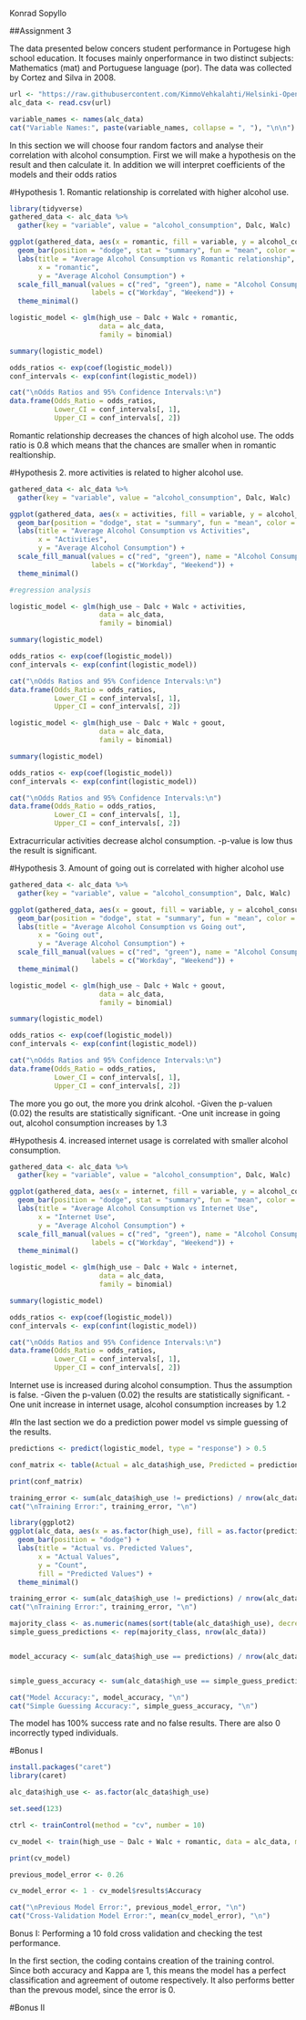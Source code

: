Konrad Sopyllo

##Assignment 3 


The data presented below concers student performance in Portugese high school education.  It focuses mainly onperformance in two distinct subjects: Mathematics (mat) and Portuguese language (por). The data was collected by Cortez and Silva in 2008.
```r
url <- "https://raw.githubusercontent.com/KimmoVehkalahti/Helsinki-Open-Data-Science/master/datasets/alc.csv"
alc_data <- read.csv(url)

variable_names <- names(alc_data)
cat("Variable Names:", paste(variable_names, collapse = ", "), "\n\n")

```
In this section we will choose four random factors and analyse their correlation with alcohol consumption. First we will make a hypothesis on the result and then calculate it. In addition we will interpret coefficients of the models and their odds ratios

#Hypothesis 1. Romantic relationship is correlated with higher alcohol use.

```r
library(tidyverse)
gathered_data <- alc_data %>%
  gather(key = "variable", value = "alcohol_consumption", Dalc, Walc)

ggplot(gathered_data, aes(x = romantic, fill = variable, y = alcohol_consumption)) +
  geom_bar(position = "dodge", stat = "summary", fun = "mean", color = "black", alpha = 0.7) +
  labs(title = "Average Alcohol Consumption vs Romantic relationship",
       x = "romantic",
       y = "Average Alcohol Consumption") +
  scale_fill_manual(values = c("red", "green"), name = "Alcohol Consumption",
                    labels = c("Workday", "Weekend")) +
  theme_minimal()

logistic_model <- glm(high_use ~ Dalc + Walc + romantic, 
                      data = alc_data, 
                      family = binomial)

summary(logistic_model)

odds_ratios <- exp(coef(logistic_model))
conf_intervals <- exp(confint(logistic_model))

cat("\nOdds Ratios and 95% Confidence Intervals:\n")
data.frame(Odds_Ratio = odds_ratios, 
           Lower_CI = conf_intervals[, 1], 
           Upper_CI = conf_intervals[, 2])

```
Romantic relationship decreases the chances of high alcohol use. The odds ratio is 0.8 which means that the chances are smaller when in romantic realtionship. 

#Hypothesis 2. more activities is related to higher alcohol use. 
```r
gathered_data <- alc_data %>%
  gather(key = "variable", value = "alcohol_consumption", Dalc, Walc)

ggplot(gathered_data, aes(x = activities, fill = variable, y = alcohol_consumption)) +
  geom_bar(position = "dodge", stat = "summary", fun = "mean", color = "black", alpha = 0.7) +
  labs(title = "Average Alcohol Consumption vs Activities",
       x = "Activities",
       y = "Average Alcohol Consumption") +
  scale_fill_manual(values = c("red", "green"), name = "Alcohol Consumption",
                    labels = c("Workday", "Weekend")) +
  theme_minimal()

#regression analysis

logistic_model <- glm(high_use ~ Dalc + Walc + activities, 
                      data = alc_data, 
                      family = binomial)

summary(logistic_model)

odds_ratios <- exp(coef(logistic_model))
conf_intervals <- exp(confint(logistic_model))

cat("\nOdds Ratios and 95% Confidence Intervals:\n")
data.frame(Odds_Ratio = odds_ratios, 
           Lower_CI = conf_intervals[, 1], 
           Upper_CI = conf_intervals[, 2])

logistic_model <- glm(high_use ~ Dalc + Walc + goout, 
                      data = alc_data, 
                      family = binomial)

summary(logistic_model)

odds_ratios <- exp(coef(logistic_model))
conf_intervals <- exp(confint(logistic_model))

cat("\nOdds Ratios and 95% Confidence Intervals:\n")
data.frame(Odds_Ratio = odds_ratios, 
           Lower_CI = conf_intervals[, 1], 
           Upper_CI = conf_intervals[, 2])
```
Extracurricular activities decrease alchol consumption.
-p-value is low thus the result is significant. 


#Hypothesis 3. Amount of going out is correlated with higher alcohol use

```r
gathered_data <- alc_data %>%
  gather(key = "variable", value = "alcohol_consumption", Dalc, Walc)

ggplot(gathered_data, aes(x = goout, fill = variable, y = alcohol_consumption)) +
  geom_bar(position = "dodge", stat = "summary", fun = "mean", color = "black", alpha = 0.7) +
  labs(title = "Average Alcohol Consumption vs Going out",
       x = "Going out",
       y = "Average Alcohol Consumption") +
  scale_fill_manual(values = c("red", "green"), name = "Alcohol Consumption",
                    labels = c("Workday", "Weekend")) +
  theme_minimal()

logistic_model <- glm(high_use ~ Dalc + Walc + goout, 
                      data = alc_data, 
                      family = binomial)

summary(logistic_model)

odds_ratios <- exp(coef(logistic_model))
conf_intervals <- exp(confint(logistic_model))

cat("\nOdds Ratios and 95% Confidence Intervals:\n")
data.frame(Odds_Ratio = odds_ratios, 
           Lower_CI = conf_intervals[, 1], 
           Upper_CI = conf_intervals[, 2])

```
The more you go out, the more you drink alcohol. 
-Given the p-valuen (0.02) the results are statistically significant. 
-One unit increase in going out, alcohol consumption increases by 1.3


#Hypothesis 4. increased internet usage is correlated with smaller alcohol consumption.

```r
gathered_data <- alc_data %>%
  gather(key = "variable", value = "alcohol_consumption", Dalc, Walc)

ggplot(gathered_data, aes(x = internet, fill = variable, y = alcohol_consumption)) +
  geom_bar(position = "dodge", stat = "summary", fun = "mean", color = "black", alpha = 0.7) +
  labs(title = "Average Alcohol Consumption vs Internet Use",
       x = "Internet Use",
       y = "Average Alcohol Consumption") +
  scale_fill_manual(values = c("red", "green"), name = "Alcohol Consumption",
                    labels = c("Workday", "Weekend")) +
  theme_minimal()

logistic_model <- glm(high_use ~ Dalc + Walc + internet, 
                      data = alc_data, 
                      family = binomial)

summary(logistic_model)

odds_ratios <- exp(coef(logistic_model))
conf_intervals <- exp(confint(logistic_model))

cat("\nOdds Ratios and 95% Confidence Intervals:\n")
data.frame(Odds_Ratio = odds_ratios, 
           Lower_CI = conf_intervals[, 1], 
           Upper_CI = conf_intervals[, 2])


```
Internet use is increased during alcohol consumption. Thus the assumption is false.
-Given the p-valuen (0.02) the results are statistically significant. 
-One unit increase in internet usage, alcohol consumption increases by 1.2


#In the last section we do a prediction power model vs simple guessing of the results. 
```r
predictions <- predict(logistic_model, type = "response") > 0.5

conf_matrix <- table(Actual = alc_data$high_use, Predicted = predictions)

print(conf_matrix)

training_error <- sum(alc_data$high_use != predictions) / nrow(alc_data)
cat("\nTraining Error:", training_error, "\n")

library(ggplot2)
ggplot(alc_data, aes(x = as.factor(high_use), fill = as.factor(predictions))) +
  geom_bar(position = "dodge") +
  labs(title = "Actual vs. Predicted Values",
       x = "Actual Values",
       y = "Count",
       fill = "Predicted Values") +
  theme_minimal()

training_error <- sum(alc_data$high_use != predictions) / nrow(alc_data)
cat("\nTraining Error:", training_error, "\n")

majority_class <- as.numeric(names(sort(table(alc_data$high_use), decreasing = TRUE)[1]))
simple_guess_predictions <- rep(majority_class, nrow(alc_data))


model_accuracy <- sum(alc_data$high_use == predictions) / nrow(alc_data)


simple_guess_accuracy <- sum(alc_data$high_use == simple_guess_predictions) / nrow(alc_data)

cat("Model Accuracy:", model_accuracy, "\n")
cat("Simple Guessing Accuracy:", simple_guess_accuracy, "\n")

```

The model has 100% success rate and no false results. There are also 0 incorrectly typed individuals. 

#Bonus I

```r
install.packages("caret")
library(caret)

alc_data$high_use <- as.factor(alc_data$high_use)

set.seed(123)

ctrl <- trainControl(method = "cv", number = 10)

cv_model <- train(high_use ~ Dalc + Walc + romantic, data = alc_data, method = "glm", family = binomial, trControl = ctrl)

print(cv_model)

previous_model_error <- 0.26  

cv_model_error <- 1 - cv_model$results$Accuracy

cat("\nPrevious Model Error:", previous_model_error, "\n")
cat("Cross-Validation Model Error:", mean(cv_model_error), "\n")

```

Bonus I: Performing a 10 fold cross validation and checking the test performance. 

In the first section, the coding contains creation of the training control. Since both accuracy and Kappa are 1, this means the model has a perfect classification and agreement of outome respectively. It also performs better than the prevous model, since the error is 0.

#Bonus II
```r

```
